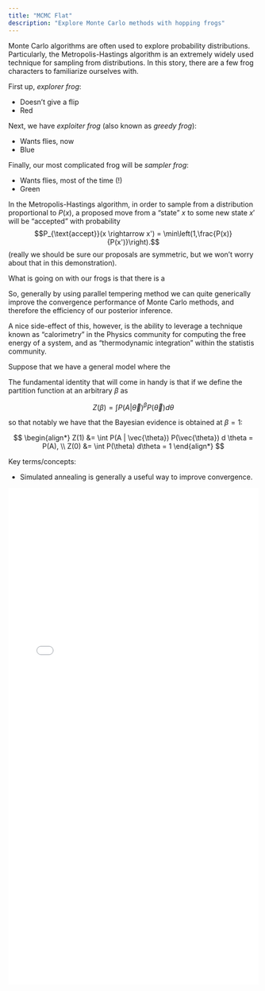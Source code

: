```yaml
---
title: "MCMC Flat"
description: "Explore Monte Carlo methods with hopping frogs"
---
```


Monte Carlo algorithms are often used to explore probability distributions. Particularly, the Metropolis-Hastings algorithm is an extremely widely used technique for sampling from distributions. In this story, there are a few frog characters to familiarize ourselves with. 

First up, *explorer frog*:

- Doesn't give a flip
- Red

Next, we have *exploiter frog* (also known as *greedy frog*):

- Wants flies, now
- Blue

Finally, our most complicated frog will be *sampler frog*:

- Wants flies, most of the time (!)
- Green
  
In the Metropolis-Hastings algorithm, in order to sample from a distribution proportional to $P(x)$, a proposed move from a "state" $x$ to some new state $x'$ will be "accepted" with probability 
$$P_{\text{accept}}(x \rightarrow x') = \min\left(1,\frac{P(x)}{P(x')}\right).$$ 
(really we should be sure our proposals are symmetric, but we won't worry about that in this demonstration).

What is going on with our frogs is that there is a 

So, generally by using parallel tempering method we can quite generically improve the convergence performance of Monte Carlo methods, and therefore the efficiency of our posterior inference. 

A nice side-effect of this, however, is the ability to leverage a technique known as "calorimetry" in the Physics community for computing the free energy of a system, and as "thermodynamic integration" within the statistis community. 

Suppose that we have a general model where the 

The fundamental identity that will come in handy is that if we define the partition function at an arbitrary $\beta$ as 

$$ Z(\beta) = \int P(A|\vec{\theta})^\beta P(\vec{\theta}) d \theta$$

so that notably we have that the Bayesian evidence is obtained at $\beta = 1$:

$$ 
\begin{align*}
Z(1) &= \int P(A | \vec{\theta}) P(\vec{\theta}) d \theta = P(A), \\
Z(0) &= \int P(\theta) d\theta = 1
\end{align*}
$$

Key terms/concepts:

- Simulated annealing is generally a useful way to improve convergence. 

::: {.column-screen}
```{=html}
<div>
<iframe align="middle" frameborder="0" height="1000px" scrolling="no" src="../../demos_code/demos/metropolis_hastings_flat/metropolis_hastings.html" width="100%" min-width="600px;"></iframe>
</div>
```
:::